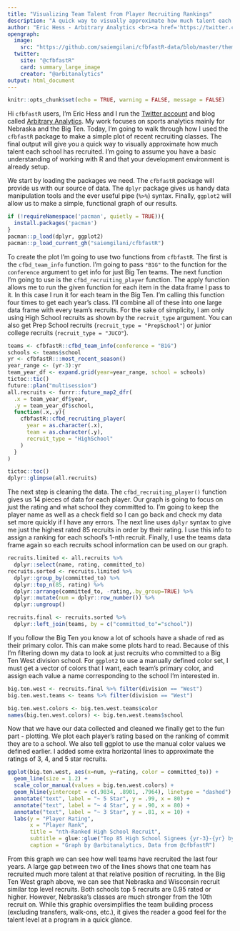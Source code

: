 ```yaml
---
title: "Visualizing Team Talent from Player Recruiting Rankings"
description: "A quick way to visually approximate how much talent each school recruited using <code>cfbfastR</code> and <code>ggplot2</code>."
author: "Eric Hess - Arbitrary Analytics <br><a href='https://twitter.com/arbitanalytics' target='blank'><img src='https://img.shields.io/twitter/follow/arbitanalytics?color=blue&amp;label=%40arbitanalytics&amp;logo=twitter&amp;style=for-the-badge' alt='@arbitanalytics'/></a> <a href='https://github.com/ehess' target='blank'><img src='https://img.shields.io/github/followers/ehess?color=eee&amp;logo=Github&amp;style=for-the-badge' alt='@ehess'/></a>"
opengraph:
  image: 
    src: "https://github.com/saiemgilani/cfbfastR-data/blob/master/themes/social_card_cfbfastR_final_quote.png?raw=true"
  twitter:
    site: "@cfbfastR"
    card: summary_large_image
    creator: "@arbitanalytics"
output: html_document
---
```


```r
knitr::opts_chunk$set(echo = TRUE, warning = FALSE, message = FALSE)
```

Hi ```cfbfastR``` users, I'm Eric Hess and I run the [Twitter account](https://twitter.com/arbitanalytics) and blog called [Arbitrary Analytics](https://arbitraryanalytics.com/). My work focuses on sports analytics mainly for Nebraska and the Big Ten. Today, I'm going to walk through how I used the ```cfbfastR``` package to make a simple plot of recent recruiting classes. The final output will give you a quick way to visually approximate how much talent each school has recruited. I'm going to assume you have a basic understanding of working with R and that your development environment is already setup.

We start by loading the packages we need. The ```cfbfastR``` package will provide us with our source of data. The ```dplyr``` package gives us handy data manipulation tools and the ever useful pipe (```%>%```) syntax. Finally, ```ggplot2``` will allow us to make a simple, functional graph of our results.

```r
if (!requireNamespace('pacman', quietly = TRUE)){
  install.packages('pacman')
}
pacman::p_load(dplyr, ggplot2)
pacman::p_load_current_gh("saiemgilani/cfbfastR")
```

To create the plot I'm going to use two functions from ```cfbfastR```. The first is the ```cfbd_team_info``` function. I'm going to pass ```"B1G"``` to the function for the ```conference``` argument to get info for just Big Ten teams. The next function I'm going to use is the ```cfbd_recruiting_player``` function. The apply function allows me to run the given function for each item in the data frame I pass to it. In this case I run it for each team in the Big Ten. I'm calling this function four times to get each year's class. I'll combine all of these into one large data frame with every team's recruits. For the sake of simplicity, I am only using High School recruits as shown by the ```recruit_type``` argument. You can also get Prep School recruits (```recruit_type = "PrepSchool"```) or junior college recruits (```recruit_type = "JUCO"```).

```r
teams <- cfbfastR::cfbd_team_info(conference = "B1G")
schools <- teams$school
yr <- cfbfastR:::most_recent_season()
year_range <- (yr-3):yr
team_year_df <- expand.grid(year=year_range, school = schools)
tictoc::tic()
future::plan("multisession")
all.recruits <- furrr::future_map2_dfr(
  .x = team_year_df$year,
  .y = team_year_df$school,
  function(.x,.y){
    cfbfastR::cfbd_recruiting_player(
      year = as.character(.x),
      team = as.character(.y),
      recruit_type = "HighSchool"
    )
  }
)

tictoc::toc()
dplyr::glimpse(all.recruits)
```

The next step is cleaning the data. The ```cfbd_recruiting_player()``` function gives us 14 pieces of data for each player. Our graph is going to focus on just the rating and what school they committed to. I'm going to keep the player name as well as a check field so I can go back and check my data set more quickly if I have any errors. The next line uses ```dplyr``` syntax to give me just the highest rated 85 recruits in order by their rating. I use this info to assign a ranking for each school's 1-nth recruit. Finally, I use the teams data frame again so each recruits school information can be used on our graph.

```r
recruits.limited <- all.recruits %>% 
  dplyr::select(name, rating, committed_to)
recruits.sorted <- recruits.limited %>% 
  dplyr::group_by(committed_to) %>% 
  dplyr::top_n(85, rating) %>% 
  dplyr::arrange(committed_to, -rating,.by_group=TRUE) %>% 
  dplyr::mutate(num = dplyr::row_number()) %>% 
  dplyr::ungroup()

recruits.final <- recruits.sorted %>% 
  dplyr::left_join(teams, by = c("committed_to"="school"))
```

If you follow the Big Ten you know a lot of schools have a shade of red as their primary color. This can make some plots hard to read. Because of this I'm filtering down my data to look at just recruits who committed to a Big Ten West division school. For ```ggplot2``` to use a manually defined color set, I must get a vector of colors that I want, each team's primary color, and assign each value a name corresponding to the school I'm interested in.

```r
big.ten.west <- recruits.final %>% filter(division == "West")
big.ten.west.teams <- teams %>% filter(division == "West")

big.ten.west.colors <- big.ten.west.teams$color
names(big.ten.west.colors) <- big.ten.west.teams$school
```

Now that we have our data collected and cleaned we finally get to the fun part - plotting. We plot each player's rating based on the ranking of commit they are to a school. We also tell ggplot to use the manual color values we defined earlier. I added some extra horizontal lines to approximate the ratings of 3, 4, and 5 star recruits.

```r
ggplot(big.ten.west, aes(x=num, y=rating, color = committed_to)) + 
  geom_line(size = 1.2) +
  scale_color_manual(values = big.ten.west.colors) +
  geom_hline(yintercept = c(.9834, .8901, .7964), linetype = "dashed") +
  annotate("text", label = "~ 5 Star", y = .99, x = 80) +
  annotate("text", label = "~ 4 Star", y = .90, x = 80) +
  annotate("text", label = "~ 3 Star", y = .81, x = 10) +
  labs(y = "Player Rating",
       x = "Player Rank",
       title = "nth-Ranked High School Recruit",
       subtitle = glue::glue("Top 85 High School Signees {yr-3}-{yr} by Big Ten West Programs"),
       caption = "Graph by @arbitanalytics, Data from @cfbfastR")
```

From this graph we can see how well teams have recruited the last four years. A large gap between two of the lines shows that one team has recruited much more talent at that relative position of recruiting. In the Big Ten West graph above, we can see that Nebraska and Wisconsin recruit similar top level recruits. Both schools top 5 recruits are 0.95 rated or higher. However, Nebraska's classes are much stronger from the 10th recruit on. While this graphic oversimplifies the team building process (excluding transfers, walk-ons, etc.), it gives the reader a good feel for the talent level at a program in a quick glance.
